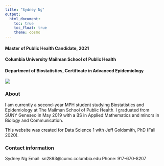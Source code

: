 ```yaml
---
title: "Sydney Ng"
output: 
  html_document:
    toc: true
    toc_float: true
    theme: cosmo
---
```


#### Master of Public Health Candidate, 2021
#### Columbia University Mailman School of Public Health
#### Department of Biostatistics, Certificate in Advanced Epidemiology

![](images/snugharbor_solo.jpeg)

### About

I am currently a second-year MPH student studying Biostatistics and Epidemiology at The Mailman School of Public Health. I graduated from SUNY Geneseo in May 2019 with a BS in Applied Mathematics and minors in Biology and Communication.

This website was created for Data Science 1 with Jeff Goldsmith, PhD (Fall 2020).


### Contact information

Sydney Ng
Email: sn2863@cumc.columbia.edu
Phone: 917-670-8207
